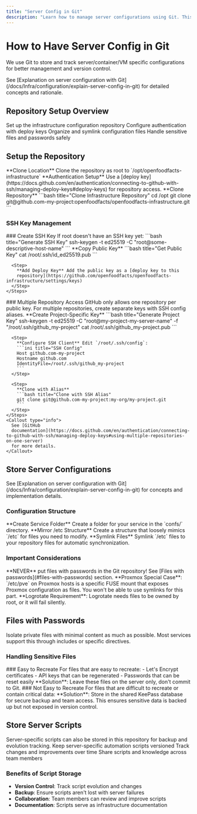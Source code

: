 ```yaml
---
title: "Server Config in Git"
description: "Learn how to manage server configurations using Git. This guide covers setting up the repository, handling multiple repositories with SSH keys, storing server configurations and scripts, and managing sensitive files with passwords."
---
```



# How to Have Server Config in Git

We use Git to store and track server/container/VM specific configurations for better management and version control.

<Callout type="info">
  See [Explanation on server configuration with
  Git](/docs/Infra/configuration/explain-server-config-in-git) for detailed
  concepts and rationale.
</Callout>

## Repository Setup Overview

<Cards>
  <Card title="Clone Repository" href="#setup-the-repository">
    Set up the infrastructure configuration repository
  </Card>
  <Card title="SSH Keys" href="#create-a-ssh-key">
    Configure authentication with deploy keys
  </Card>
  <Card
    title="Store Configs"
    href="#use-repository-to-store-server-configurations"
  >
    Organize and symlink configuration files
  </Card>
  <Card title="Secure Files" href="#files-with-passwords">
    Handle sensitive files and passwords safely
  </Card>
</Cards>

## Setup the Repository

<Steps>
  <Step>
    **Clone Location** Clone the repository as root to
    `/opt/openfoodfacts-infrastructure`
  </Step>

  <Step>
    **Authentication Setup** Use a [deploy
    key](https://docs.github.com/en/authentication/connecting-to-github-with-ssh/managing-deploy-keys#deploy-keys)
    for repository access.
  </Step>

  <Step>
    **Clone Repository**
    ```bash title="Clone Infrastructure Repository"
    cd /opt
    git clone git@github.com-my-project:openfoodfacts/openfoodfacts-infrastructure.git
    ```
  </Step>
</Steps>

### SSH Key Management

<Tabs>
  <Tab value="single" label="Single Repository">
    ### Create SSH Key If root doesn't have an SSH key yet: ```bash
    title="Generate SSH Key" ssh-keygen -t ed25519 -C
    "root@some-descriptive-host-name" ```
    <Steps>
      <Step>
        **Copy Public Key**
        ```bash title="Get Public Key"
        cat /root/.ssh/id_ed25519.pub
        ```
      </Step>

      <Step>
        **Add Deploy Key** Add the public key as a [deploy key to this
        repository](https://github.com/openfoodfacts/openfoodfacts-infrastructure/settings/keys)
      </Step>
    </Steps>
  </Tab>

  <Tab value="multiple" label="Multiple Repositories">
    ### Multiple Repository Access
    <Callout type="info">
      GitHub only allows one repository per public key. For multiple
      repositories, create separate keys with SSH config aliases.
    </Callout>
    <Steps>
      <Step>
        **Create Project-Specific Key**
        ```bash title="Generate Project Key"
        ssh-keygen -t ed25519 -C "root@my-project-my-server-name" -f "/root/.ssh/github_my-project"
        cat /root/.ssh/github_my-project.pub
        ```
      </Step>

      <Step>
        **Configure SSH Client** Edit `/root/.ssh/config`:
        ```ini title="SSH Config"
        Host github.com-my-project
        Hostname github.com
        IdentityFile=/root/.ssh/github_my-project
        ```
      </Step>

      <Step>
        **Clone with Alias**
        ```bash title="Clone with SSH Alias"
        git clone git@github.com-my-project:my-org/my-project.git
        ```
      </Step>
    </Steps>
    <Callout type="info">
      See [GitHub
      documentation](https://docs.github.com/en/authentication/connecting-to-github-with-ssh/managing-deploy-keys#using-multiple-repositories-on-one-server)
      for more details.
    </Callout>
  </Tab>
</Tabs>

## Store Server Configurations

<Callout type="info">
  See [Explanation on server configuration with
  Git](/docs/Infra/configuration/explain-server-config-in-git) for concepts and
  implementation details.
</Callout>

### Configuration Structure

<Steps>
  <Step>
    **Create Service Folder** Create a folder for your service in the `confs/`
    directory.
  </Step>

  <Step>
    **Mirror /etc Structure** Create a structure that loosely mimics `/etc` for
    files you need to modify.
  </Step>

  <Step>
    **Symlink Files** Symlink `/etc` files to your repository files for
    automatic synchronization.
  </Step>
</Steps>

### Important Considerations

<Callout type="error">
  **NEVER** put files with passwords in the Git repository! See [Files with
  passwords](#files-with-passwords) section.
</Callout>

<Callout type="info">
  **Proxmox Special Case**: `/etc/pve` on Proxmox hosts is a specific FUSE mount
  that exposes Proxmox configuration as files. You won't be able to use symlinks
  for this part.
</Callout>

<Callout type="warning">
  **Logrotate Requirement**: Logrotate needs files to be owned by root, or it
  will fail silently.
</Callout>

## Files with Passwords

<Callout type="warning">
  Isolate private files with minimal content as much as possible. Most services
  support this through includes or specific directives.
</Callout>

### Handling Sensitive Files

<Tabs>
  <Tab value="recreatable" label="Recreatable Files">
    ### Easy to Recreate For files that are easy to recreate: - Let's Encrypt
    certificates - API keys that can be regenerated - Passwords that can be
    reset easily **Solution**: Leave these files on the server only, don't
    commit to Git.
  </Tab>

  <Tab value="important" label="Important Files">
    ### Not Easy to Recreate For files that are difficult to recreate or contain
    critical data: **Solution**: Store in the shared KeePass database for secure
    backup and team access.
    <Callout type="info">
      This ensures sensitive data is backed up but not exposed in version
      control.
    </Callout>
  </Tab>
</Tabs>

## Store Server Scripts

<Callout type="info">
  Server-specific scripts can also be stored in this repository for backup and
  evolution tracking.
</Callout>

<Cards>
  <Card title="Backup Scripts" href="#store-server-scripts">
    Keep server-specific automation scripts versioned
  </Card>
  <Card title="Evolution Tracking" href="#store-server-scripts">
    Track changes and improvements over time
  </Card>
  <Card title="Team Collaboration" href="#store-server-scripts">
    Share scripts and knowledge across team members
  </Card>
</Cards>

### Benefits of Script Storage

- **Version Control**: Track script evolution and changes
- **Backup**: Ensure scripts aren't lost with server failures
- **Collaboration**: Team members can review and improve scripts
- **Documentation**: Scripts serve as infrastructure documentation

